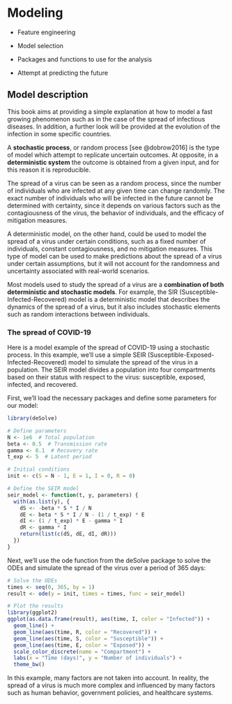 # Modeling {#sec-ch20Modeling}

-   Feature engineering

-   Model selection

-   Packages and functions to use for the analysis

-   Attempt at predicting the future

## Model description

This book aims at providing a simple explanation at how to model a fast growing phenomenon such as in the case of the spread of infectious diseases. In addition, a further look will be provided at the evolution of the infection in some specific countries.

A **stochastic process**, or random process [see @dobrow2016] is the type of model which attempt to replicate uncertain outcomes. At opposite, in a **deterministic system** the outcome is obtained from a given input, and for this reason it is reproducible.

The spread of a virus can be seen as a random process, since the number of individuals who are infected at any given time can change randomly. The exact number of individuals who will be infected in the future cannot be determined with certainty, since it depends on various factors such as the contagiousness of the virus, the behavior of individuals, and the efficacy of mitigation measures.

A deterministic model, on the other hand, could be used to model the spread of a virus under certain conditions, such as a fixed number of individuals, constant contagiousness, and no mitigation measures. This type of model can be used to make predictions about the spread of a virus under certain assumptions, but it will not account for the randomness and uncertainty associated with real-world scenarios.

Most models used to study the spread of a virus are a **combination of both deterministic and stochastic models**. For example, the SIR (Susceptible-Infected-Recovered) model is a deterministic model that describes the dynamics of the spread of a virus, but it also includes stochastic elements such as random interactions between individuals.

### The spread of COVID-19

Here is a model example of the spread of COVID-19 using a stochastic process. In this example, we'll use a simple SEIR (Susceptible-Exposed-Infected-Recovered) model to simulate the spread of the virus in a population. The SEIR model divides a population into four compartments based on their status with respect to the virus: susceptible, exposed, infected, and recovered.

First, we'll load the necessary packages and define some parameters for our model:

```r
library(deSolve)

# Define parameters
N <- 1e6  # Total population
beta <- 0.5  # Transmission rate
gamma <- 0.1  # Recovery rate
t_exp <- 5  # Latent period

# Initial conditions
init <- c(S = N - 1, E = 1, I = 0, R = 0)

# Define the SEIR model
seir_model <- function(t, y, parameters) {
  with(as.list(y), {
    dS <- -beta * S * I / N
    dE <- beta * S * I / N - (1 / t_exp) * E
    dI <- (1 / t_exp) * E - gamma * I
    dR <- gamma * I
    return(list(c(dS, dE, dI, dR)))
  })
}
```

Next, we'll use the ode function from the deSolve package to solve the ODEs and simulate the spread of the virus over a period of 365 days:

```r
# Solve the ODEs
times <- seq(0, 365, by = 1)
result <- ode(y = init, times = times, func = seir_model)

# Plot the results
library(ggplot2)
ggplot(as.data.frame(result), aes(time, I, color = "Infected")) +
  geom_line() +
  geom_line(aes(time, R, color = "Recovered")) +
  geom_line(aes(time, S, color = "Susceptible")) +
  geom_line(aes(time, E, color = "Exposed")) +
  scale_color_discrete(name = "Compartment") +
  labs(x = "Time (days)", y = "Number of individuals") +
  theme_bw()
```

In this example, many factors are not taken into account. In reality, the spread of a virus is much more complex and influenced by many factors such as human behavior, government policies, and healthcare systems.
